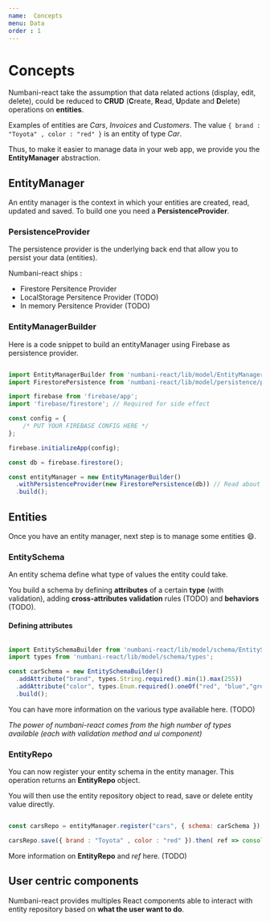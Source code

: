 ```yaml
---
name:  Concepts
menu: Data
order : 1
---
```



# Concepts

Numbani-react take the assumption that data related actions (display, edit, delete), could be reduced to **CRUD** (**C**reate, **R**ead, **U**pdate and **D**elete) operations on **entities**.

Examples of entities are *Cars*, *Invoices* and *Customers*. The value `{ brand : "Toyota" , color : "red" }` is an entity of type *Car*.

Thus, to make it easier to manage data in your web app, we provide you the **EntityManager** abstraction.

## EntityManager

An entity manager is the context in which your entities are created, read, updated and saved. To build one you need a **PersistenceProvider**.

### PersistenceProvider

The persistence provider is the underlying back end that allow you to persist your data (entities).

Numbani-react ships :

- <Link to="/docs-model-provider-firestore">Firestore Persitence Provider</Link>

- <Link to="/docs-model-provider-localstorage">LocalStorage Persitence Provider</Link> (TODO)

- <Link to="/docs-model-provider-inmemory">In memory Persitence Provider</Link> (TODO)

### EntityManagerBuilder

Here is a code snippet to build an entityManager using Firebase as persistence provider.

```javascript

import EntityManagerBuilder from 'numbani-react/lib/model/EntityManagerBuilder';
import FirestorePersistence from 'numbani-react/lib/model/persistence/provider/Firestore';

import firebase from 'firebase/app';
import 'firebase/firestore'; // Required for side effect

const config = {
    /* PUT YOUR FIREBASE CONFIG HERE */
};

firebase.initializeApp(config);

const db = firebase.firestore();

const entityManager = new EntityManagerBuilder()
  .withPersistenceProvider(new FirestorePersistence(db)) // Read about configuring FirestorePersistence before using it
  .build();

```

## Entities

Once you have an entity manager, next step is to manage some entities 😄.

### EntitySchema

An entity schema define what type of values the entity could take.

You build a schema by defining **attributes** of a certain **type** (with validation), adding **cross-attributes validation** rules (TODO) and **behaviors** (TODO).

#### Defining attributes

```javascript

import EntitySchemaBuilder from 'numbani-react/lib/model/schema/EntitySchemaBuilder';
import types from 'numbani-react/lib/model/schema/types';

const carSchema = new EntitySchemaBuilder()
  .addAttribute("brand", types.String.required().min(1).max(255))
  .addAttribute("color", types.Enum.required().oneOf("red", "blue","green","black"))
  .build();

```

You can have more information on the various type available here. (TODO)

*The power of numbani-react comes from the high number of types available (each with validation method and ui component)*

### EntityRepo

You can now register your entity schema in the entity manager. This operation returns an **EntityRepo** object.

You will then use the entity repository object to read, save or delete entity value directly.

```javascript

const carsRepo = entityManager.register("cars", { schema: carSchema });

carsRepo.save({ brand : "Toyota" , color : "red" }).then( ref => console.log(`New car saved at ref : ${ref}`));

```

More information on **EntityRepo** and *ref* here. (TODO)

## User centric components

Numbani-react provides multiples React components able to interact with entity repository based on **what the user want to do**.